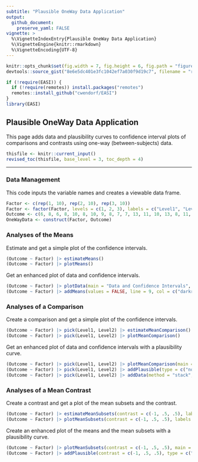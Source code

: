 ```yaml
---
subtitle: "Plausible OneWay Data Application"
output:
  github_document:
    preserve_yaml: FALSE
vignette: >
  %\VignetteIndexEntry{Plausible OneWay Data Application}
  %\VignetteEngine{knitr::rmarkdown}
  %\VignetteEncoding{UTF-8}
---
```


```r
knitr::opts_chunk$set(fig.width = 7, fig.height = 6, fig.path = "figures/", echo = TRUE, warning = FALSE, message = FALSE)
devtools::source_gist("8e6e5dc401e3fc1042ef7a030f9d19c7", filename = "revised_toc.R")
```

```r
if (!require(EASI)) {
  if (!require(remotes)) install.packages("remotes")
  remotes::install_github("cwendorf/EASI")
}
library(EASI)
```

## Plausible OneWay Data Application

This page adds data and plausibility curves to confidence interval plots of comparisons and contrasts using one-way (between-subjects) data.

```r
thisfile <- knitr::current_input()
revised_toc(thisfile, base_level = 3, toc_depth = 4)
```

---

### Data Management

This code inputs the variable names and creates a viewable data frame.
```r
Factor <- c(rep(1, 10), rep(2, 10), rep(3, 10))
Factor <- factor(Factor, levels = c(1, 2, 3), labels = c("Level1", "Level2", "Level3"))
Outcome <- c(6, 8, 6, 8, 10, 8, 10, 9, 8, 7, 7, 13, 11, 10, 13, 8, 11, 14, 12, 11, 9, 16, 11, 12, 15, 13, 9, 14, 11, 10)
OneWayData <- construct(Factor, Outcome)
```

### Analyses of the Means

Estimate and get a simple plot of the confidence intervals.
```r
(Outcome ~ Factor) |> estimateMeans()
(Outcome ~ Factor) |> plotMeans()
```

Get an enhanced plot of data and confidence intervals.
```r
(Outcome ~ Factor) |> plotData(main = "Data and Confidence Intervals", method = "stack", col = c("darkred", "darkblue", "darkgoldenrod"))
(Outcome ~ Factor) |> addMeans(values = FALSE, line = 9, col = c("darkred", "darkblue", "darkgoldenrod"))
```

### Analyses of a Comparison

Create a comparison and get a simple plot of the confidence intervals.
```r
(Outcome ~ Factor) |> pick(Level1, Level2) |> estimateMeanComparison()
(Outcome ~ Factor) |> pick(Level1, Level2) |> plotMeanComparison()
```

Get an enhanced plot of data and confidence intervals with a plausibility curve.
```r
(Outcome ~ Factor) |> pick(Level1, Level2) |> plotMeanComparison(main = "Data, Confidence Intervals, and a Plausibility Curve", ylim = c(0, 20), values = FALSE, col = c("darkred", "darkblue", "black"))
(Outcome ~ Factor) |> pick(Level1, Level2) |> addPlausible(type = c("none", "none", "right"), col = c("darkred", "darkblue", "black"))
(Outcome ~ Factor) |> pick(Level1, Level2) |> addData(method = "stack", col = c("darkred", "darkblue", "black"))
```

### Analyses of a Mean Contrast

Create a contrast and get a plot of the mean subsets and the contrast.
```r
(Outcome ~ Factor) |> estimateMeanSubsets(contrast = c(-1, .5, .5), labels = c("Level1", "Others"))
(Outcome ~ Factor) |> plotMeanSubsets(contrast = c(-1, .5, .5), labels = c("Level1", "Others"))
```

Create an enhanced plot of the means and the mean subsets with a plausibility curve.
```r
(Outcome ~ Factor) |> plotMeanSubsets(contrast = c(-1, .5, .5), main = "Confidence Intervals and a Plausibility Curve", labels = c("Level1", "Others"), ylim = c(0, 20), values = FALSE, col = c("darkred", "darkblue", "black"))
(Outcome ~ Factor) |> addPlausible(contrast = c(-1, .5, .5), type = c("none", "none", "right"), col = c("darkred", "darkblue", "black"))
```
